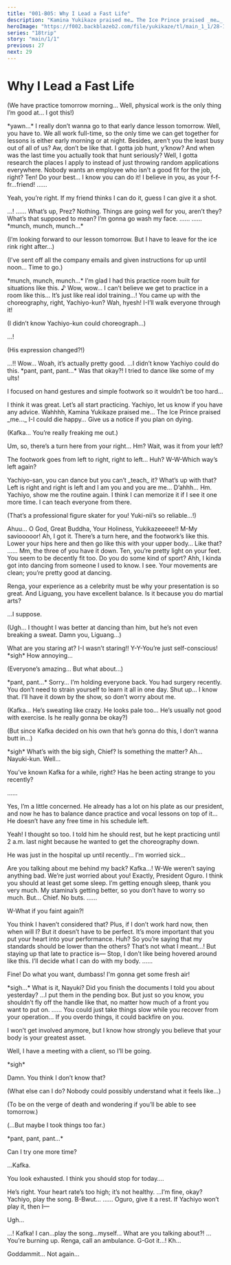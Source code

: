 ```yaml
---
title: "001-B05: Why I Lead a Fast Life"
description: "Kamina Yukikaze praised me… The Ice Prince praised _me…_ I-I could die happy…"
heroImage: "https://f002.backblazeb2.com/file/yukikaze/tl/main_1_1/28-1.jpg"
series: "18trip"
story: "main/1/1"
previous: 27
next: 29
---
```



# Why I Lead a Fast Life

<Divider loc="HAMA House - Tiger Room" />

<StoryImg src="https://f002.backblazeb2.com/file/yukikaze/tl/main_1_1/28-1.jpg" alt="1" />

<Bubble character="Renga">
<p class="t">(We have practice tomorrow morning… Well, physical work is the only thing I’m good at… I got this!)</p>
</Bubble>

<Bubble character="Ten">
&ast;yawn…&ast; I really don’t wanna go to that early dance lesson tomorrow.
</Bubble>

<Bubble character="Kafka">
Well, you have to. We all work full-time, so the only time we can get together for lessons is either early morning or at night. Besides, aren’t you the least busy out of all of us?
</Bubble>

<Bubble character="Ten">
Aw, don’t be like that. I gotta job hunt, y’know?
</Bubble>

<Bubble character="Kafka">
And when was the last time you actually took that hunt seriously?
</Bubble>

<Bubble character="Ten">
Well, I gotta research the places I apply to instead of just throwing random applications everywhere. Nobody wants an employee who isn’t a good fit for the job, right?
</Bubble>

<Bubble character="Renga">
Ten! Do your best… I know you can do it! I believe in you, as your f-f-fr…friend!
</Bubble>

<Bubble character="Ten">
……

Yeah, you’re right. If my friend thinks I can do it, guess I can give it a shot.
</Bubble>

<Bubble character="Renga">
…!
</Bubble>

<Bubble character="Kafka">
……
</Bubble>

<Bubble character="Ten">
What’s up, Prez?
</Bubble>

<Bubble character="Kafka">
Nothing. Things are going well for you, aren’t they?
</Bubble>

<Bubble character="Ten">
What’s that supposed to mean? I’m gonna go wash my face.
</Bubble>

<Divider loc="HAMA House - Rabbit Room" />

<StoryImg src="https://f002.backblazeb2.com/file/yukikaze/tl/main_1_1/28-2.jpg" alt="2" />

<Bubble character="Yukikaze">
……
</Bubble>

<Bubble character="Liguang">
……
</Bubble>

<Bubble character="Rabbit">
&ast;munch, munch, munch…&ast;
</Bubble>

<Bubble character="Yukikaze">
<p class="t">(I’m looking forward to our lesson tomorrow. But I have to leave for the ice rink right after…)</p>
</Bubble>

<Bubble character="Liguang">
<p class="t">(I’ve sent off all the company emails and given instructions for up until noon… Time to go.)</p>
</Bubble>

<Bubble character="Rabbit">
&ast;munch, munch, munch…&ast;
</Bubble>

<Divider loc="HAMA House - Practice Room" />

<StoryImg src="https://f002.backblazeb2.com/file/yukikaze/tl/main_1_1/28-3.jpg" alt="3" />

<Bubble character="Kafka">
I’m glad I had this practice room built for situations like this.&nbsp;♪
</Bubble>

<Bubble character="Yachiyo">
Wow, wow… I can’t believe we get to practice in a room like this… It’s just like real idol training…!
</Bubble>

<Bubble mc>
You came up with the choreography, right, Yachiyo-kun?
</Bubble>

<Bubble character="Yachiyo">
Wah, hyesh! I-I’ll walk everyone through it!
</Bubble>

<Bubble mc>
<p class="t">(I didn’t know Yachiyo-kun could choreograph…)</p>
</Bubble>

<StoryImg src="https://f002.backblazeb2.com/file/yukikaze/tl/main_1_1/28-4.jpg" alt="4" />

<Bubble character="Yachiyo">
…!
</Bubble>

<Bubble mc>
<p class="t">(His expression changed?!)</p>
</Bubble>

<Bubble character="Yachiyo">
…!!
</Bubble>

<Bubble character="Yukikaze">
Wow…
</Bubble>

<Bubble character="Renga">
Woah, it’s actually pretty good.
</Bubble>

<Bubble character="Kafka">
…I didn’t know Yachiyo could do this.
</Bubble>

<Bubble character="Yachiyo">
&ast;pant, pant, pant…&ast; Was that okay?! I tried to dance like some of my ults!

I focused on hand gestures and simple footwork so it wouldn’t be too hard…
</Bubble>

<Bubble character="Yukikaze">
I think it was great. Let’s all start practicing. Yachiyo, let us know if you have any advice.
</Bubble>

<Bubble character="Yachiyo">
Wahhhh, Kamina Yukikaze praised me… The Ice Prince praised _me…_ I-I could die happy…
</Bubble>

<Bubble character="Kafka">
Give us a notice if you plan on dying.
</Bubble>

<Bubble mc>
<p class="t">(Kafka… You’re really freaking me out.)</p>
</Bubble>

<Bubble character="Yachiyo">
Um, so, there’s a turn here from your right… Hm? Wait, was it from your left?

The footwork goes from left to right, right to left… Huh? W-W-Which way’s left again?
</Bubble>

<Bubble character="Ten">
Yachiyo-san, you can dance but you can’t _teach_ it? What’s up with that?
</Bubble>

<Bubble character="Yachiyo">
Left is right and right is left and I am you and you are me… D’ahhh…
</Bubble>

<Bubble character="Yukikaze">
Hm. Yachiyo, show me the routine again. I think I can memorize it if I see it one more time. I can teach everyone from there.
</Bubble>

<Bubble mc>
<p class="t">(That’s a professional figure skater for you! Yuki-nii’s so reliable…!)</p>
</Bubble>

<Bubble character="Yachiyo">
Ahuu… O God, Great Buddha, Your Holiness, Yukikazeeeee!! M-My saviooooor!
</Bubble>

<Divider timeskip />

<Bubble character="Ten">
Ah, I got it. There’s a turn here, and the footwork’s like this.
</Bubble>

<Bubble character="Renga">
Lower your hips here and then go like this with your upper body… Like that?
</Bubble>

<Bubble character="Liguang">
……
</Bubble>

<Bubble character="Yukikaze">
Mm, the three of you have it down. Ten, you’re pretty light on your feet. You seem to be decently fit too. Do you do some kind of sport?
</Bubble>

<Bubble character="Ten">
Ahh, I kinda got into dancing from someone I used to know.
</Bubble>

<Bubble character="Yukikaze">
I see. Your movements are clean; you’re pretty good at dancing.

Renga, your experience as a celebrity must be why your presentation is so great. And Liguang, you have excellent balance. Is it because you do martial arts?
</Bubble>

<Bubble character="Liguang">
…I suppose.
</Bubble>

<Bubble character="Renga">
<p class="t">(Ugh… I thought I was better at dancing than him, but he’s not even breaking a sweat. Damn you, Liguang…)</p>
</Bubble>

<Bubble character="Liguang">
What are you staring at?
</Bubble>

<Bubble character="Renga">
I-I wasn’t staring!! Y-Y-You’re just self-conscious!
</Bubble>

<Bubble character="Liguang">
&ast;sigh&ast; How annoying…
</Bubble>

<Bubble mc>
<p class="t">(Everyone’s amazing… But what about…)</p>
</Bubble>

<Bubble character="Kafka">
&ast;pant, pant…&ast; Sorry… I’m holding everyone back.
</Bubble>

<Bubble character="Yukikaze">
You had surgery recently. You don’t need to strain yourself to learn it all in one day.
</Bubble>

<Bubble character="Kafka">
Shut up… I know that. I’ll have it down by the show, so don’t worry about me.
</Bubble>

<Bubble mc>
<p class="t">(Kafka… He’s sweating like crazy. He looks pale too… He’s usually not good with exercise. Is he really gonna be okay?)</p>

<p class="t">(But since Kafka decided on his own that he’s gonna do this, I don’t wanna butt in…)</p>
</Bubble>

<Divider loc="HAMA Tours - Office Floor" />

<Bubble mc>
&ast;sigh&ast;
</Bubble>

<StoryImg src="https://f002.backblazeb2.com/file/yukikaze/tl/main_1_1/28-5.jpg" alt="5" />

<Bubble character="Nayuki">
What’s with the big sigh, Chief? Is something the matter?
</Bubble>

<Bubble mc>
Ah… Nayuki-kun. Well…

You’ve known Kafka for a while, right? Has he been acting strange to you recently?
</Bubble>

<Bubble character="Nayuki">
……

Yes, I’m a little concerned. He already has a lot on his plate as our president, and now he has to balance dance practice and vocal lessons on top of it… He doesn’t have any free time in his schedule left.
</Bubble>

<Bubble mc>
Yeah! I thought so too. I told him he should rest, but he kept practicing until 2 a.m. last night because he wanted to get the choreography down.

He was just in the hospital up until recently… I’m worried sick…
</Bubble>

<Bubble character="Kafka">
Are you talking about me behind my back?
</Bubble>

<Bubble mc>
Kafka…! W-We weren’t saying anything bad. We’re just worried about you!
</Bubble>

<Bubble character="Nayuki">
Exactly, President Oguro. I think you should at least get some sleep.
</Bubble>

<Bubble character="Kafka">
I’m getting enough sleep, thank you very much. My stamina’s getting better, so you don’t have to worry so much.
</Bubble>

<Bubble mc>
But…
</Bubble>

<Bubble character="Kafka">
Chief. No buts.
</Bubble>

<Bubble mc>
……

W-What if you faint again?!
</Bubble>

<Bubble character="Kafka">
You think I haven’t considered that? Plus, if I don’t work hard now, then when will I?
</Bubble>

<Bubble mc>
But it doesn’t have to be perfect. It’s more important that you put your heart into your performance.
</Bubble>

<Bubble character="Kafka">
Huh? So you’re saying that my standards should be lower than the others?
</Bubble>

<Bubble mc>
That’s not what I meant…! But staying up that late to practice is&NoBreak;—
</Bubble>

<Bubble character="Kafka">
Stop, I don’t like being hovered around like this. I’ll decide what I can do with my body.
</Bubble>

<Bubble mc>
……

Fine! Do what you want, dumbass! I'm gonna get some fresh air!
</Bubble>

<StoryImg src="https://f002.backblazeb2.com/file/yukikaze/tl/main_1_1/28-6.jpg" alt="6" />

<Bubble character="Nayuki">
&ast;sigh…&ast;
</Bubble>

<Bubble character="Kafka">
What is it, Nayuki? Did you finish the documents I told you about yesterday?
</Bubble>

<Bubble character="Nayuki">
…I put them in the pending box. But just so you know, you shouldn’t fly off the handle like that, no matter how much of a front you want to put on.
</Bubble>

<Bubble character="Kafka">
……
</Bubble>

<Bubble character="Nayuki">
You could just take things slow while you recover from your operation… If you overdo things, it could backfire on you.

I won’t get involved anymore, but I know how strongly you believe that your body is your greatest asset.

Well, I have a meeting with a client, so I’ll be going.
</Bubble>

<Bubble character="Kafka">
&ast;sigh&ast;

Damn. You think I don’t know that?

<p class="t">(What else can I do? Nobody could possibly understand what it feels like…)</p>

<p class="t">(To be on the verge of death and wondering if you’ll be able to see tomorrow.)</p>

<p class="t">(...But maybe I took things too far.)</p>
</Bubble>

<Divider loc="HAMA House - Practice Room" />

<StoryImg src="https://f002.backblazeb2.com/file/yukikaze/tl/main_1_1/28-7.jpg" alt="7" />

<Bubble character="Kafka">
&ast;pant, pant, pant…&ast;

Can I try one more time?
</Bubble>

<Bubble character="Renga">
…Kafka.

You look exhausted. I think you should stop for today….
</Bubble>

<Bubble character="Yukikaze">
He’s right. Your heart rate’s too high; it’s not healthy.
</Bubble>

<Bubble character="Kafka">
…I’m fine, okay? Yachiyo, play the song.
</Bubble>

<Bubble character="Yachiyo">
B-Bwut…
</Bubble>

<Bubble character="Kafka">
……
</Bubble>

<Bubble character="Liguang">
Oguro, give it a rest.
</Bubble>

<Bubble character="Kafka">
If Yachiyo won’t play it, then I&NoBreak;—

Ugh…
</Bubble>

<Bubble character="Yukikaze">
…! Kafka!
</Bubble>

<Bubble character="Kafka">
I can…play the song…myself…
</Bubble>

<Bubble character="Yukikaze">
What are you talking about?! …You’re burning up. Renga, call an ambulance.
</Bubble>

<Bubble character="Renga">
G-Got it…!
</Bubble>

<Bubble character="Kafka">
Kh…

Goddammit… Not again…
</Bubble>
